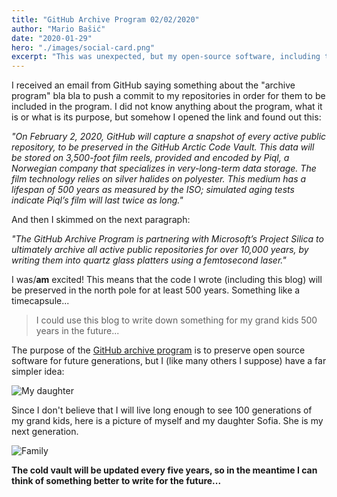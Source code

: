 ```yaml
---
title: "GitHub Archive Program 02/02/2020"
author: "Mario Bašić"
date: "2020-01-29"
hero: "./images/social-card.png"
excerpt: "This was unexpected, but my open-source software, including this blog, will live for at least 100 generation in the GitHub Arctic Code Vault."
---
```


I received an email from GitHub saying something about the "archive program" bla bla to push a commit to my repositories in order for them to be included in the program. I did not know anything about the program, what it is or what is its purpose, but somehow I opened the link and found out this:

_"On February 2, 2020, GitHub will capture a snapshot of every active public repository, to be preserved in the GitHub Arctic Code Vault. This data will be stored on 3,500-foot film reels, provided and encoded by Piql, a Norwegian company that specializes in very-long-term data storage. The film technology relies on silver halides on polyester. This medium has a lifespan of 500 years as measured by the ISO; simulated aging tests indicate Piql’s film will last twice as long."_

And then I skimmed on the next paragraph:

_"The GitHub Archive Program is partnering with Microsoft’s Project Silica to ultimately archive all active public repositories for over 10,000 years, by writing them into quartz glass platters using a femtosecond laser."_

I was/**am** excited! This means that the code I wrote (including this blog) will be preserved in the north pole for at least 500 years. Something like a timecapsule...

> I could use this blog to write down something for my grand kids 500 years in the future...

The purpose of the [GitHub archive program](https://archiveprogram.github.com/) is to preserve open source software for future generations, but I (like many others I suppose) have a far simpler idea:

![My daughter](./images/father-daughter.jpg)

Since I don't believe that I will live long enough to see 100 generations of my grand kids, here is a picture of myself and my daughter Sofia. She is my next generation.

![Family](./images/family.jpg)

**The cold vault will be updated every five years, so in the meantime I can think of something better to write for the future...**